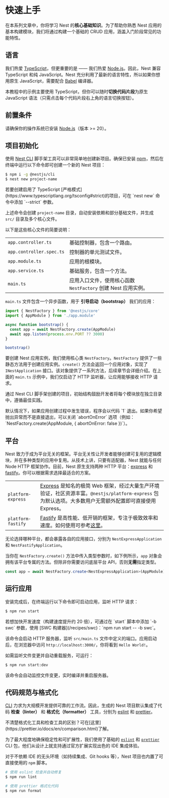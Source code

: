 
# 快速上手

在本系列文章中，你将学习 Nest 的**核心基础知识**。为了帮助你熟悉 Nest 应用的基本构建模块，我们将通过构建一个基础的 CRUD 应用，涵盖入门阶段常见的功能特性。

## 语言

我们热爱 [TypeScript](https://www.typescriptlang.org/)，但更重要的是 —— 我们热爱 [Node.js](https://nodejs.org/en/)。因此，Nest 兼容 TypeScript 和纯 JavaScript。Nest 充分利用了最新的语言特性，所以如果你想用原生 JavaScript，需要配合 [Babel](https://babeljs.io/) 编译器。

本教程中的示例主要使用 TypeScript，但你可以随时**切换代码片段**为原生 JavaScript 语法（只需点击每个代码片段右上角的语言切换按钮）。

## 前置条件

请确保你的操作系统已安装 [Node.js](https://nodejs.org)（版本 >= 20）。

## 项目初始化

使用 [Nest CLI](/cli/overview) 脚手架工具可以非常简单地创建新项目。确保已安装 [npm](https://www.npmjs.com/)，然后在终端中运行以下命令即可创建一个新的 Nest 项目：

```bash
$ npm i -g @nestjs/cli
$ nest new project-name
```

<CalloutInfo>
  若要创建启用了 TypeScript [严格模式](https://www.typescriptlang.org/tsconfig#strict)的项目，可在
  `nest new` 命令中添加 `--strict` 参数。
</CalloutInfo>

上述命令会创建 `project-name` 目录，自动安装依赖和部分基础文件，并生成 `src/` 目录及多个核心文件。

<FileTree />

以下是这些核心文件的简要说明：

|                          |                                                               |
| ------------------------ | ------------------------------------------------------------- |
| `app.controller.ts`      | 基础控制器，包含一个路由。                                    |
| `app.controller.spec.ts` | 控制器的单元测试文件。                                        |
| `app.module.ts`          | 应用的根模块。                                                |
| `app.service.ts`         | 基础服务，包含一个方法。                                      |
| `main.ts`                | 应用入口文件，使用核心函数 `NestFactory` 创建 Nest 应用实例。 |

`main.ts` 文件包含一个异步函数，用于 **引导启动（bootstrap）** 我们的应用：

```ts filename='main.ts'
import { NestFactory } from '@nestjs/core'
import { AppModule } from './app.module'

async function bootstrap() {
  const app = await NestFactory.create(AppModule)
  await app.listen(process.env.PORT ?? 3000)
}

bootstrap()
```

要创建 Nest 应用实例，我们使用核心类 `NestFactory`。`NestFactory` 提供了一些静态方法用于创建应用实例。`create()` 方法会返回一个应用对象，实现了 `INestApplication` 接口。该对象提供了一系列方法，后续章节会详细介绍。在上面的 `main.ts` 示例中，我们仅启动了 HTTP 监听器，让应用能够接收 HTTP 请求。

通过 Nest CLI 脚手架创建的项目，初始结构鼓励开发者将每个模块放在独立目录中，遵循最佳实践。

<CalloutInfo>
  默认情况下，如果应用创建过程中发生错误，程序会以代码 `1` 退出。如果你希望抛出异常而不是直接退出，可以关闭 `abortOnError` 选项（例如：`NestFactory.create(AppModule, { abortOnError: false })`）。
</CalloutInfo>

## 平台

Nest 致力于成为平台无关的框架。平台无关性让开发者能够创建可复用的逻辑模块，并在多种类型的应用中复用。从技术上讲，只要有适配器，Nest 就能与任何 Node HTTP 框架协作。目前，Nest 原生支持两种 HTTP 平台：[express](https://expressjs.com/) 和 [fastify](https://www.fastify.io)。你可以根据需求选择最适合的方案。

|                    |                                                                                                                                                                                    |
| ------------------ | ---------------------------------------------------------------------------------------------------------------------------------------------------------------------------------- |
| `platform-express` | [Express](https://expressjs.com/) 是知名的极简 Web 框架，经过大量生产环境验证，社区资源丰富。`@nestjs/platform-express` 包为默认选项。大多数用户无需额外配置即可直接使用 Express。 |
| `platform-fastify` | [Fastify](https://www.fastify.io/) 是高性能、低开销的框架，专注于极致效率和速度。如何使用可参考[这里](/techniques/performance)。                                                   |

无论选择哪种平台，都会暴露各自的应用接口，分别为 `NestExpressApplication` 和 `NestFastifyApplication`。

当你在 `NestFactory.create()` 方法中传入类型参数时，如下例所示，`app` 对象会拥有该平台专属的方法。但除非你需要访问底层平台 API，否则**无需**指定类型。

```ts
const app = await NestFactory.create<NestExpressApplication>(AppModule)
```

## 运行应用

安装完成后，在终端运行以下命令即可启动应用，监听 HTTP 请求：

```bash
$ npm run start
```

<CalloutInfo>
  若想加快开发速度（构建速度提升约 20 倍），可通过在 `start` 脚本中添加 `-b swc` 参数，使用 [SWC
  构建器](/recipes/swc)：`npm run start -- -b swc`。
</CalloutInfo>

该命令会启动 HTTP 服务器，监听 `src/main.ts` 文件中定义的端口。应用启动后，在浏览器中访问 `http://localhost:3000/`，你将看到 `Hello World!`。

如需监听文件变更并自动重载服务，可运行：

```bash
$ npm run start:dev
```

该命令会自动监控文件变更，实时编译并重启服务器。

## 代码规范与格式化

[CLI](/cli/overview) 力求为大规模开发提供可靠的工作流。因此，生成的 Nest 项目默认集成了代码 **检查（linter）** 和 **格式化（formatter）** 工具，分别为 [eslint](https://eslint.org/) 和 [prettier](https://prettier.io/)。

<CalloutInfo>
  不清楚格式化工具和检查工具的区别？可在[这里](https://prettier.io/docs/en/comparison.html)了解。
</CalloutInfo>

为了最大程度地确保稳定性和可扩展性，我们使用了基础的 [`eslint`](https://www.npmjs.com/package/eslint) 和 [`prettier`](https://www.npmjs.com/package/prettier) CLI 包，他们从设计上就支持通过官方扩展实现出色的 IDE 集成体验。

对于不依赖 IDE 的无头环境（如持续集成、Git hooks 等），Nest 项目也内置了可直接使用的 `npm` 脚本。

```bash
# 使用 eslint 检查并自动修复
$ npm run lint

# 使用 prettier 格式化代码
$ npm run format
```
